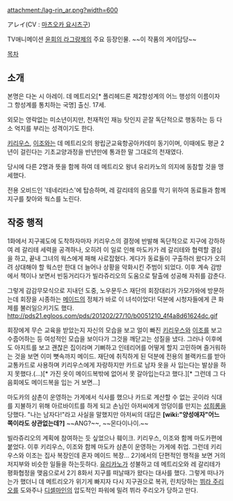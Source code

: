attachment:/lag-rin_ar.png?width=600

アレイ(CV : [[마츠오카 요시츠구]])

TV애니메이션 [[윤회의 라그랑제]]의 주요 등장인물. ~~이 작품의 게이담당~~

[[목차]]

== 소개 == 
본명은 다논 시 아레이.
데 메트리오[* 폴리헤드론 제2항성계의 어느 행성의 이름이자 그 항성계를 통치하는 국명] 출신. 17세.

외모는 영락없는 미소년이지만, 천재적인 재능 탓인지 곧잘 독단적으로 행동하는 등 다소 억지를 부리는 성격이기도 한다. 

[[키리우스]], [[이조]]와는 데 메트리오의 왕립군교육항공아카데미 동기이며, 이때에도 평균 2년이 걸린다는 기초교양과정을 반년만에 통과한 말 그대로의 천재였다.

당시에 다른 2명과 뜻을 함께 하여 데 메트리오 왕녀 유리카노의 의지에 동참할 것을 맹세했다. 

전용 오비드인 '테네리타스'에 탑승하며, 레 갈리테의 음모를 막기 위하여 동료들과 함께 지구를 찾아와 웍스를 노린다.

== 작중 행적 ==
1화에서 지구궤도에 도착하자마자 키리우스의 결정에 반발해 독단적으로 지구에 강하하여 레 갈리테 세력을 공격하나, 오히려 이 일로 인해 마도카가 레 갈리테와 협력할 결심을 하고, 끝내 그녀의 웍스에게 패해 사로잡혔다. 게다가 동료들이 구출하러 왔다가 오히려 상대해야 할 웍스만 한대 더 늘어나 상황을 악화시킨 주범이 되었다. 이후 계속 감방에서 책이나 보면서 빈둥거리다가 빌라쥬리오의 도움으로 탈출에 성공해 자취를 감춘다.

그렇게 감감무모식으로 지내던 도중, 노우문두스 재단의 회장대리가 가모가와에 방문하는데 회장을 시종하는 [[메이드]]의 정체가 바로 이 녀석이었다! 덕분에 시청자들에게 큰 화제를 불러일으키기도 했다.
http://pds21.egloos.com/pds/201202/27/10/b0051210_4f4a8d61624dc.gif

회장에게 무슨 교육을 받았는지 자신의 모습을 보고 얼이 빠진 [[키리우스]]와 [[이조]]를 보고 수줍어하는 등 여성적인 모습을 보이다가 그것을 깨닫고는 성질을 냈다. 그러나 이후에도 아지트를 보고 괜찮은 집이라며 기뻐하고 인테리어를 어떻게 할지 고민하며 즐거워하는 것을 보면 이미 뼛속까지 메이드. 재단에 취직하게 된 덕분에 전용의 블랙카드를 받아 교통카드로 사용하며 키리우스에게 자랑하지만 카드로 남자 옷을 사 입는다는 발상을 하지 못했다.(...)[* 가진 옷이 메이드복밖에 없어서 못 갈아입는다고 했다.][* 그런데 그 다음회에도 메이드복을 입는 거 보면...]

마도카의 삼촌이 운영하는 가게에서 식사를 했으나 카드로 계산할 수 없는 곳이라 식대를 지불하기 위해 아르바이트를 하게 되고 손님인 아저씨에게 엉덩이를 만지는 [[성희롱]]을 당했다. "나는 남자다!"라고 사실을 말했지만 아저씨의 대답은 '''[wiki:"양성애자"어느 쪽이라도 상관없는데?]''' ~~ANG?~~, ~~몬다이나이.~~

빌라쥬리오의 계획에 참여하는 듯 싶었으나 훼이크. 키리우스, 이조와 함께 마도카편에 붙었다. 이후 키리우스, 이조와 함께 마도카 삼촌이 운영하는 가게에 취업. 그런데 키리우스와 이조는 집사 복장인데 혼자 메이드 복장... 2기에서의 단편적인 행적을 보면 거의 저지부와 비슷한 일들을 하는듯하다. [[유리카노]]가 성불하고 데 메트리오와 레 갈리테가 평화협정을 맺음으로서 2기 8화서 지구를 떠날때가 왔다는 대사를 했다. 그렇게 떠나가는가 했더니 데 메트리오가 위기게 빠지자 다시 지구권으로 복귀, 린치당하는 [[뷔라 주리오]]를 도와주나 [[디셀마인]]의 압도적인 파워에 밀려 뷔라 주리오가 당하고 만다.

